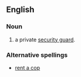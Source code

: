 ==English==
===Noun===
{{en-noun}}
# {{colloquial}} {{derogatory}} a private [[security guard]].
===Alternative spellings===
*[[rent a cop]]
{{anagrams:en/acenoprt}}